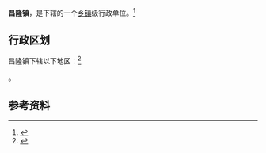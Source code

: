 {{中国乡级行政区|21/13/22/115/000}}

'''昌隆镇'''，是{{PRC admin/fullname|21/13/22/115/000|3}}下辖的一个[[乡镇|乡镇]]级行政单位。<ref>{{PRC admin/ref sgc|{{PRC admin/parent|21/13/22/115/000}}}}</ref>

== 行政区划 ==

昌隆镇下辖以下地区：<ref>{{PRC admin/ref sgc|21/13/22/115/000}}</ref>

{{PRC admin/children|21/13/22/115/000}}。

== 参考资料 ==

{{reflist}}

{{辽宁行政区划小作品}}
{{PRC admin/navcat|21/13/22/115/000}}